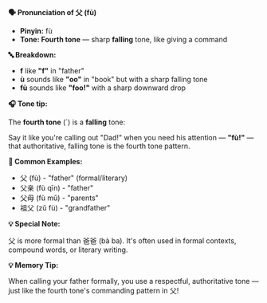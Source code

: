 **🗣️ Pronunciation of 父 (fù)**

- **Pinyin:** fù
- **Tone: Fourth tone** — sharp **falling** tone, like giving a command

**🔤 Breakdown:**

- **f** like **"f"** in "father"
- **ù** sounds like **"oo"** in "book" but with a sharp falling tone
- **fù** sounds like **"foo!"** with a sharp downward drop

**🎧 Tone tip:**

The **fourth tone** (`) is a **falling** tone:

Say it like you're calling out "Dad!" when you need his attention — **"fù!"** — that authoritative,
falling tone is the fourth tone pattern.

**📝 Common Examples:**

- 父 (fù) - "father" (formal/literary)
- 父亲 (fù qīn) - "father"
- 父母 (fù mǔ) - "parents"
- 祖父 (zǔ fù) - "grandfather"

**💡 Special Note:**

父 is more formal than 爸爸 (bà ba). It's often used in formal contexts, compound words, or literary
writing.

**💡 Memory Tip:**

When calling your father formally, you use a respectful, authoritative tone — just like the fourth
tone's commanding pattern in 父!
